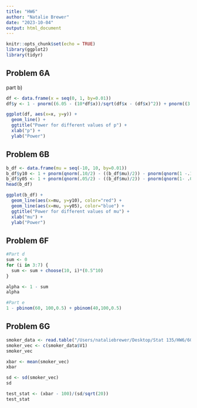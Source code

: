 ```yaml
---
title: "HW6"
author: "Natalie Brewer"
date: "2023-10-04"
output: html_document
---
```


```r
knitr::opts_chunk$set(echo = TRUE)
library(ggplot2)
library(tidyr)
```

## Problem 6A
part b)
```r
df <- data.frame(x = seq(0, 1, by=0.01))
df$y <- 1 - pnorm((6.05 - (10*df$x))/sqrt(df$x - (df$x)^2)) + pnorm((3.95 - (10*df$x))/sqrt(df$x - (df$x)^2))

ggplot(df, aes(x=x, y=y)) + 
  geom_line() + 
  ggtitle("Power for different values of p") +
  xlab("p") + 
  ylab("Power")
```

## Problem 6B
```r
b_df <- data.frame(mu = seq(-10, 10, by=0.01))
b_df$y10 <- 1 + pnorm(qnorm(.10/2) - ((b_df$mu)/2)) - pnorm(qnorm(1 -.10/2) - ((b_df$mu)/2))
b_df$y05 <- 1 + pnorm(qnorm(.05/2) - ((b_df$mu)/2)) - pnorm(qnorm(1- .05/2) - ((b_df$mu)/2))
head(b_df)

ggplot(b_df) + 
  geom_line(aes(x=mu, y=y10), color="red") + 
  geom_line(aes(x=mu, y=y05), color="blue") + 
  ggtitle("Power for different values of mu") +
  xlab("mu") + 
  ylab("Power")
```

## Problem 6F
```r
#Part d
sum <- 0
for (i in 3:7) {
  sum <- sum + choose(10, i)*(0.5^10)
}

alpha <- 1 - sum
alpha

#Part e
1 - pbinom(60, 100,0.5) + pbinom(40,100,0.5)
```


## Problem 6G
```r
smoker_data <- read.table("/Users/nataliebrewer/Desktop/Stat 135/HW6/6G_data.csv", sep=",")
smoker_vec <- c(smoker_data$V1)
smoker_vec

xbar <- mean(smoker_vec)
xbar

sd <- sd(smoker_vec)
sd

test_stat <- (xbar - 100)/(sd/sqrt(20))
test_stat

```

```r

```